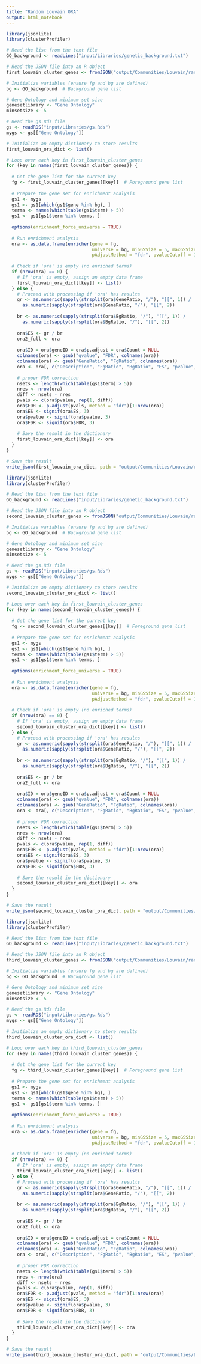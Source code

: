 ---
title: "Random Louvain ORA"
output: html_notebook
---


```{r}
library(jsonlite)
library(clusterProfiler)

# Read the list from the text file
GO_background <- readLines("input/Libraries/genetic_background.txt")

# Read the JSON file into an R object
first_louvain_cluster_genes <- fromJSON("output/Communities/Louvain/random_first_louvain_cluster_genes.json")

# Initialize variables (ensure fg and bg are defined)
bg <- GO_background  # Background gene list

# Gene Ontology and minimum set size
genesetlibrary <- "Gene Ontology"
minsetsize <- 5

# Read the gs.Rds file
gs <- readRDS("input/Libraries/gs.Rds")
mygs <- gs[["Gene Ontology"]]

# Initialize an empty dictionary to store results
first_louvain_ora_dict <- list()

# Loop over each key in first_louvain_cluster_genes
for (key in names(first_louvain_cluster_genes)) {
  
  # Get the gene list for the current key
  fg <- first_louvain_cluster_genes[[key]]  # Foreground gene list
  
  # Prepare the gene set for enrichment analysis
  gs1 <- mygs
  gs1 <- gs1[which(gs1$gene %in% bg), ]
  terms <- names(which(table(gs1$term) > 5))
  gs1 <- gs1[gs1$term %in% terms, ]
  
  options(enrichment_force_universe = TRUE)
  
  # Run enrichment analysis
  ora <- as.data.frame(enricher(gene = fg,
                                universe = bg, minGSSize = 5, maxGSSize = 500000, TERM2GENE = gs1,
                                pAdjustMethod = "fdr", pvalueCutoff = 1, qvalueCutoff = 1))
  
  # Check if 'ora' is empty (no enriched terms)
  if (nrow(ora) == 0) {
    # If 'ora' is empty, assign an empty data frame
    first_louvain_ora_dict[[key]] <- list()
  } else {
    # Proceed with processing if 'ora' has results
    gr <- as.numeric(sapply(strsplit(ora$GeneRatio, "/"), "[[", 1)) /
      as.numeric(sapply(strsplit(ora$GeneRatio, "/"), "[[", 2))
    
    br <- as.numeric(sapply(strsplit(ora$BgRatio, "/"), "[[", 1)) /
      as.numeric(sapply(strsplit(ora$BgRatio, "/"), "[[", 2))
    
    ora$ES <- gr / br
    ora2_full <- ora
    
    ora$ID = ora$geneID = ora$p.adjust = ora$Count = NULL
    colnames(ora) <- gsub("qvalue", "FDR", colnames(ora))
    colnames(ora) <- gsub("GeneRatio", "FgRatio", colnames(ora))
    ora <- ora[, c("Description", "FgRatio", "BgRatio", "ES", "pvalue", "FDR")]
    
    # proper FDR correction
    nsets <- length(which(table(gs1$term) > 5))
    nres <- nrow(ora)
    diff <- nsets - nres
    pvals <- c(ora$pvalue, rep(1, diff))
    ora$FDR <- p.adjust(pvals, method = "fdr")[1:nrow(ora)]
    ora$ES <- signif(ora$ES, 3)
    ora$pvalue <- signif(ora$pvalue, 3)
    ora$FDR <- signif(ora$FDR, 3)
    
    # Save the result in the dictionary
    first_louvain_ora_dict[[key]] <- ora
  }
}


```

```{r}
# Save the result
write_json(first_louvain_ora_dict, path = "output/Communities/Louvain/random_first_louvain_ora_dict.json")
```





```{r}
library(jsonlite)
library(clusterProfiler)

# Read the list from the text file
GO_background <- readLines("input/Libraries/genetic_background.txt")

# Read the JSON file into an R object
second_louvain_cluster_genes <- fromJSON("output/Communities/Louvain/random_second_louvain_cluster_genes.json")

# Initialize variables (ensure fg and bg are defined)
bg <- GO_background  # Background gene list

# Gene Ontology and minimum set size
genesetlibrary <- "Gene Ontology"
minsetsize <- 5

# Read the gs.Rds file
gs <- readRDS("input/Libraries/gs.Rds")
mygs <- gs[["Gene Ontology"]]

# Initialize an empty dictionary to store results
second_louvain_cluster_ora_dict <- list()

# Loop over each key in first_louvain_cluster_genes
for (key in names(second_louvain_cluster_genes)) {
  
  # Get the gene list for the current key
  fg <- second_louvain_cluster_genes[[key]]  # Foreground gene list
  
  # Prepare the gene set for enrichment analysis
  gs1 <- mygs
  gs1 <- gs1[which(gs1$gene %in% bg), ]
  terms <- names(which(table(gs1$term) > 5))
  gs1 <- gs1[gs1$term %in% terms, ]
  
  options(enrichment_force_universe = TRUE)
  
  # Run enrichment analysis
  ora <- as.data.frame(enricher(gene = fg,
                                universe = bg, minGSSize = 5, maxGSSize = 500000, TERM2GENE = gs1,
                                pAdjustMethod = "fdr", pvalueCutoff = 1, qvalueCutoff = 1))
  
  # Check if 'ora' is empty (no enriched terms)
  if (nrow(ora) == 0) {
    # If 'ora' is empty, assign an empty data frame
    second_louvain_cluster_ora_dict[[key]] <- list()
  } else {
    # Proceed with processing if 'ora' has results
    gr <- as.numeric(sapply(strsplit(ora$GeneRatio, "/"), "[[", 1)) /
      as.numeric(sapply(strsplit(ora$GeneRatio, "/"), "[[", 2))
    
    br <- as.numeric(sapply(strsplit(ora$BgRatio, "/"), "[[", 1)) /
      as.numeric(sapply(strsplit(ora$BgRatio, "/"), "[[", 2))
    
    ora$ES <- gr / br
    ora2_full <- ora
    
    ora$ID = ora$geneID = ora$p.adjust = ora$Count = NULL
    colnames(ora) <- gsub("qvalue", "FDR", colnames(ora))
    colnames(ora) <- gsub("GeneRatio", "FgRatio", colnames(ora))
    ora <- ora[, c("Description", "FgRatio", "BgRatio", "ES", "pvalue", "FDR")]
    
    # proper FDR correction
    nsets <- length(which(table(gs1$term) > 5))
    nres <- nrow(ora)
    diff <- nsets - nres
    pvals <- c(ora$pvalue, rep(1, diff))
    ora$FDR <- p.adjust(pvals, method = "fdr")[1:nrow(ora)]
    ora$ES <- signif(ora$ES, 3)
    ora$pvalue <- signif(ora$pvalue, 3)
    ora$FDR <- signif(ora$FDR, 3)
    
    # Save the result in the dictionary
    second_louvain_cluster_ora_dict[[key]] <- ora
  }
}


```

```{r}
# Save the result 
write_json(second_louvain_cluster_ora_dict, path = "output/Communities/Louvain/random_second_louvain_cluster_ora_dict.json")
```





```{r}
library(jsonlite)
library(clusterProfiler)

# Read the list from the text file
GO_background <- readLines("input/Libraries/genetic_background.txt")

# Read the JSON file into an R object
third_louvain_cluster_genes <- fromJSON("output/Communities/Louvain/random_third_louvain_cluster_genes.json")

# Initialize variables (ensure fg and bg are defined)
bg <- GO_background  # Background gene list

# Gene Ontology and minimum set size
genesetlibrary <- "Gene Ontology"
minsetsize <- 5

# Read the gs.Rds file
gs <- readRDS("input/Libraries/gs.Rds")
mygs <- gs[["Gene Ontology"]]

# Initialize an empty dictionary to store results
third_louvain_cluster_ora_dict <- list()

# Loop over each key in third_louvain_cluster_genes
for (key in names(third_louvain_cluster_genes)) {
  
  # Get the gene list for the current key
  fg <- third_louvain_cluster_genes[[key]]  # Foreground gene list
  
  # Prepare the gene set for enrichment analysis
  gs1 <- mygs
  gs1 <- gs1[which(gs1$gene %in% bg), ]
  terms <- names(which(table(gs1$term) > 5))
  gs1 <- gs1[gs1$term %in% terms, ]
  
  options(enrichment_force_universe = TRUE)
  
  # Run enrichment analysis
  ora <- as.data.frame(enricher(gene = fg,
                                universe = bg, minGSSize = 5, maxGSSize = 500000, TERM2GENE = gs1,
                                pAdjustMethod = "fdr", pvalueCutoff = 1, qvalueCutoff = 1))
  
  # Check if 'ora' is empty (no enriched terms)
  if (nrow(ora) == 0) {
    # If 'ora' is empty, assign an empty data frame
    third_louvain_cluster_ora_dict[[key]] <- list()
  } else {
    # Proceed with processing if 'ora' has results
    gr <- as.numeric(sapply(strsplit(ora$GeneRatio, "/"), "[[", 1)) /
      as.numeric(sapply(strsplit(ora$GeneRatio, "/"), "[[", 2))
    
    br <- as.numeric(sapply(strsplit(ora$BgRatio, "/"), "[[", 1)) /
      as.numeric(sapply(strsplit(ora$BgRatio, "/"), "[[", 2))
    
    ora$ES <- gr / br
    ora2_full <- ora
    
    ora$ID = ora$geneID = ora$p.adjust = ora$Count = NULL
    colnames(ora) <- gsub("qvalue", "FDR", colnames(ora))
    colnames(ora) <- gsub("GeneRatio", "FgRatio", colnames(ora))
    ora <- ora[, c("Description", "FgRatio", "BgRatio", "ES", "pvalue", "FDR")]
    
    # proper FDR correction
    nsets <- length(which(table(gs1$term) > 5))
    nres <- nrow(ora)
    diff <- nsets - nres
    pvals <- c(ora$pvalue, rep(1, diff))
    ora$FDR <- p.adjust(pvals, method = "fdr")[1:nrow(ora)]
    ora$ES <- signif(ora$ES, 3)
    ora$pvalue <- signif(ora$pvalue, 3)
    ora$FDR <- signif(ora$FDR, 3)
    
    # Save the result in the dictionary
    third_louvain_cluster_ora_dict[[key]] <- ora
  }
}


```

```{r}
# Save the result
write_json(third_louvain_cluster_ora_dict, path = "output/Communities/Louvain/random_third_louvain_cluster_ora_dict.json")
```

